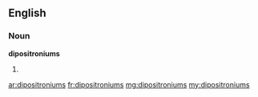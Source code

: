 ==English==

===Noun===
'''dipositroniums'''

# {{plural of|dipositronium}}

[[ar:dipositroniums]]
[[fr:dipositroniums]]
[[mg:dipositroniums]]
[[my:dipositroniums]]